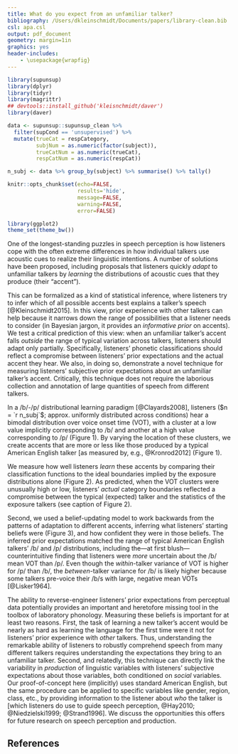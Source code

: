 ```yaml
---
title: What do you expect from an unfamiliar talker?
bibliography: /Users/dkleinschmidt/Documents/papers/library-clean.bib
csl: apa.csl
output: pdf_document
geometry: margin=1in
graphics: yes
header-includes:
    - \usepackage{wrapfig}
---
```


```r

library(supunsup)
library(dplyr)
library(tidyr)
library(magrittr)
## devtools::install_github('kleisnchmidt/daver')
library(daver)

data <- supunsup::supunsup_clean %>%
  filter(supCond == 'unsupervised') %>%
  mutate(trueCat = respCategory,
         subjNum = as.numeric(factor(subject)),
         trueCatNum = as.numeric(trueCat),
         respCatNum = as.numeric(respCat))

n_subj <- data %>% group_by(subject) %>% summarise() %>% tally()

knitr::opts_chunk$set(echo=FALSE,
                      results='hide',
                      message=FALSE,
                      warning=FALSE,
                      error=FALSE)

library(ggplot2)
theme_set(theme_bw())


```

One of the longest-standing puzzles in speech perception is how listeners cope with the often extreme differences in how individual talkers use acoustic cues to realize their linguistic intentions.
A number of solutions have been proposed, including proposals that listeners quickly _adapt_ to unfamiliar talkers by _learning_ the distributions of acoustic cues that they produce (their "accent").

This can be formalized as a kind of statistical inference, where listeners try to infer which of all possible accents best explains a talker's speech [@Kleinschmidt2015]. 
In this view, prior experience with other talkers can help because it narrows down the range of possibilities that a listener needs to consider (in Bayesian jargon, it provides an _informative prior_ on accents). 
We test a critical prediction of this view: when an unfamiliar talker's accent falls _outside_ the range of typical variation across talkers, listeners should adapt only partially. 
Specifically, listeners' phonetic classifications should reflect a compromise between listeners' prior expectations and the actual accent they hear. 
We also, in doing so, demonstrate a novel technique for measuring listeners' subjective prior expectations about an unfamiliar talker's accent. 
Critically, this technique does not require the laborious collection and annotation of large quantities of speech from different talkers.

In a /b/-/p/ distributional learning paradigm [@Clayards2008], listeners ($n = `r n_subj`$; approx. uniformly distributed across conditions) hear a bimodal distribution over voice onset time (VOT), 
with a cluster at a low value implicitly corresponding to /b/ and another at a high value corresponding to /p/ (Figure 1). <!-- CAN YOU LABEL P AND B AT THE BOTTOM OF THE DISTRIBUTIONS IN THE FIGURE? THAT MIGHT BE EASIER TO PROCESS.  -->
By varying the location of these clusters, we create accents that are more or less like those produced by a typical American English talker [as measured by, e.g., @Kronrod2012] (Figure 1).

\begin{figure}[!h]
```r

## copied from NIPS paper #######################################

## prior parameters from Kronrod et al. (CogSci 2012)
prior_stats <- data.frame(category=factor(c('b', 'p')),
                          mean = c(0, 60),
                          sd = sqrt(c(14, 254)))

exposure_stats <- data %>%
  group_by(bvotCond, category=trueCat) %>%
  summarise(mean=mean(vot), sd=sd(vot))

sd_noise = sqrt(82)

stats_to_lhood <- function(stats, noise_sd=sd_noise) {
  stats %>%
    group_by(category, mean, sd) %>%
    do(data.frame(vot=seq(-30, 90, 0.5))) %>%
    ungroup() %>%
    mutate(lhood = dnorm(vot, mean, sqrt(sd^2 + noise_sd^2))) %>%
    select(-mean, -sd)
}

exposure_lhood <- exposure_stats %>%
  group_by(bvotCond) %>%
  do(stats_to_lhood(., sd_noise))

prior_lhood <- prior_stats %>% stats_to_lhood(sd_noise)

data %>%
  group_by(bvotCond, vot) %>%
  filter(subject == first(subject)) %>%
  tally() %>%
  ggplot(aes(x=vot)) +
  geom_bar(stat='identity', aes(y=n, fill=bvotCond)) +
  geom_line(data=prior_lhood, aes(y=lhood*1600, group=category),
            color="black", linetype=2) +
  geom_text(data=data.frame(bvotCond=-10), x = 10, y = 60,
            label = 'Typical Talker',
            color='black', hjust=0, vjust=0.3, size=3) +
  geom_text(data=data.frame(bvotCond=-10), x = 40, y = 50,
            label = 'Exposure\nTalker',
            color=hcl(h=15, c=100, l=65), hjust=0, vjust=0.8, size=3,
            lineheight=1) +
  geom_text(data=data.frame(bvotCond = 30,
                            x = c(30, 70),
                            y = 60,
                            label = c('/b/', '/p/')),
            aes(x=x, y=y, label=label),
            color=hcl(h = 15 + 360/6*5, c=100, l=65),
            hjust = 0.5, vjust = 0.5, size = 3) + 
  facet_grid(.~bvotCond) +
  scale_x_continuous('VOT (ms)') +
  scale_y_continuous('Frequency') +
  scale_fill_discrete('/b/ mean\nVOT') +
  theme(legend.position='none')

```
\caption{VOT distributions for each accent.}\label{fig:input-vs-prior-stats}
\end{figure}



We measure how well listeners _learn_ these accents by comparing their classification functions to the ideal boundaries implied by the exposure distributions alone (Figure 2).
As predicted, when the VOT clusters were unusually high or low, listeners' _actual_ category boundaries reflected a compromise between the typical (expected) talker and the statistics of the exposure talkers (see caption of Figure 2).

\begin{figure}[!h]
```r

## generate predicted classification functions assuming Bayes-optimal classifier
## + noise

lhood_to_classification <- function(lhood) {
  lhood %>%
    spread(category, lhood) %>%
    mutate(prob_p = p / (p+b))
}

perfect_learning <- exposure_stats %>%
  group_by(bvotCond) %>%
  do(stats_to_lhood(.)) %>%
  lhood_to_classification

no_learning <- prior_stats %>%
  stats_to_lhood %>%
  lhood_to_classification

prior_bound <- no_learning %>%
  arrange(abs(prob_p - 0.5)) %>%
  filter(row_number() ==1) %$%
  vot


boundaries <- data %>%
  group_by(bvotCond, subject) %>%
  do({ glm(respP ~ vot, family='binomial', data=.) %>%
         broom::tidy() %>%
         select(term, estimate)
  }) %>%
  ungroup() %>%
  spread(term, estimate) %>%
  mutate(boundary = -`(Intercept)` / vot,
         ideal_boundary = as.numeric(as.character(bvotCond)) + 20,
         prior_boundary = prior_bound,
         prop_shift = (boundary-prior_boundary)/(ideal_boundary-prior_boundary))

boundary_summary <- boundaries %>%
  group_by(bvotCond) %>%
  summarise(median_shift_perc = round(100*median(prop_shift)),
            shift_text = paste(median_shift_perc, '%', sep='')) %>%
  filter(bvotCond != 0)                 # basically no shift possible

ggplot(data, aes(x=vot, y=respP, color=bvotCond)) +
  geom_line(aes(group=subject), stat='smooth', method='glm', family='binomial', alpha=0.2) +
  facet_grid(.~bvotCond) +
  geom_line(data=perfect_learning, aes(y=prob_p), group=1, linetype=2, size=1) +
  geom_line(data=no_learning, aes(y=prob_p), group=1, linetype=2, color='black') +
  geom_text(data=boundary_summary, aes(x=75, y=0.1, label=shift_text), color='black') + 
  theme(legend.position='none') +
  scale_x_continuous('VOT (ms)') +
  scale_y_continuous('Probability /p/ response') + 
  scale_color_discrete('/b/ mean\nVOT')

```
\caption{After exposure, listeners’ /b/-/p/ classifications (thin colored lines; estimated via logistic GLM) reflected a compromise between the boundary for a typical talker (dashed black) and the experimental talker (dashed colored).  Moreover, more extreme shifts on average led to less complete adaptation (lower percentage of boundary shift from typical to experimental; not shown for 0ms shift because experimental and typical talkers are too similar to reliably measure percentage).}\label{fig:supunsup-belief-updating-qualitative}
\end{figure}

Second, we used a belief-updating model to work backwards from the patterns of adaptation to different accents, inferring what listeners' starting beliefs were (Figure 3), and how confident they were in those beliefs.
The inferred prior expectations matched the range of typical American English talkers' /b/ and /p/ distributions, including the---at first blush---counterintuitive finding that listeners were _more_ uncertain about the /b/ mean VOT than /p/.
Even though the _within_-talker variance of VOT is higher for /p/ than /b/, the _between_-talker variance for /b/ is likely higher because some talkers pre-voice their /b/s with large, negative mean VOTs [@Lisker1964].

The ability to reverse-engineer listeners' prior expectations from perceptual data potentially provides an important and heretofore missing tool in the toolbox of laboratory phonology. 
Measuring these beliefs is important for at least two reasons.
First, the task of learning a new talker's accent would be nearly as hard as learning the language for the first time were it not for listeners' prior experience with _other_ talkers.
Thus, understanding the remarkable ability of listeners to robustly comprehend speech from many different talkers requires understanding the expectations they bring to an unfamiliar talker.
Second, and relatedly, this technique can directly link the variability in _production_ of linguistic variables with listeners' subjective expectations about those variables, both conditioned on _social_ variables.
Our proof-of-concept here (implicitly) uses standard American English, but the same procedure can be applied to specific variables like gender, region, class, etc., by providing information to the listener about _who_ the talker is [which listeners do use to guide speech perception, @Hay2010; @Niedzielski1999; @Strand1996]. 
We discuss the opportunities this offers for future research on speech perception and production.


## References


\begin{wrapfigure}{r}{0.5\textwidth}
```r

samples_to_prior_stats <- function(samples, mean_name='mu_0', sd_name='sigma_0') {
  data.frame(category = c('b', 'p'),
             mean = apply(samples[[mean_name]], 2, mean),
             sd = apply(samples[[sd_name]], 2, mean))
}

mod2_samples <- readRDS('../nips_2015/data/samples_lapsing.rds')

mod2_prior_lhood <- mod2_samples %>%
  samples_to_prior_stats %>%
  stats_to_lhood(noise_sd = 0)

ggplot(mod2_prior_lhood, aes(x=vot, y=lhood, group=category)) +
  geom_line(aes(linetype='Inferred\nprior')) +
  geom_line(data=prior_lhood, aes(linetype='Kronrod et\nal. (2012)')) +
  scale_linetype_discrete('Source') +
  scale_x_continuous('VOT (ms)') +
  scale_y_continuous('Likelihood')

```
\caption{Cue distributions with maximum prior probability as inferred from adaptation data, compared with the distributions measured by Kronrod et al. (2012).}
\label{fig:inferred-prior}
\end{wrapfigure}
